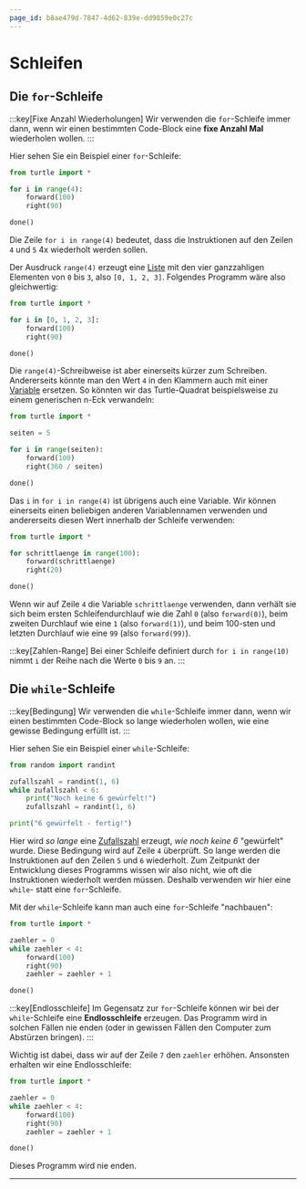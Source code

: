 ```yaml
---
page_id: b8ae479d-7847-4d62-839e-dd9859e0c27c
---
```


# Schleifen

## Die `for`-Schleife

:::key[Fixe Anzahl Wiederholungen] Wir verwenden die `for`-Schleife immer dann, wenn wir einen bestimmten Code-Block eine **fixe Anzahl Mal** wiederholen wollen. :::

Hier sehen Sie ein Beispiel einer `for`-Schleife:

```python showLineNumbers {3-5}
from turtle import *

for i in range(4):
    forward(100)
    right(90)

done()
```

Die Zeile `for i in range(4)` bedeutet, dass die Instruktionen auf den Zeilen `4` und `5` 4x wiederholt werden sollen.

Der Ausdruck `range(4)` erzeugt eine [Liste](Listen) mit den vier ganzzahligen Elementen von `0` bis `3`, also `[0, 1, 2, 3]`. Folgendes Programm wäre also gleichwertig:

```python showLineNumbers {3-5}
from turtle import *

for i in [0, 1, 2, 3]:
    forward(100)
    right(90)

done()
```

Die `range(4)`-Schreibweise ist aber einerseits kürzer zum Schreiben. Andererseits könnte man den Wert `4` in den Klammern auch mit einer [Variable](Variablen-und-Datentypen) ersetzen. So könnten wir das Turtle-Quadrat beispielsweise zu einem generischen n-Eck verwandeln:

```python showLineNumbers {3,5,7}
from turtle import *

seiten = 5

for i in range(seiten):
    forward(100)
    right(360 / seiten)

done()
```

Das `i` in `for i in range(4)` ist übrigens auch eine Variable. Wir können einerseits einen beliebigen anderen Variablennamen verwenden und andererseits diesen Wert innerhalb der Schleife verwenden:

```python showLineNumbers {3-4}
from turtle import *

for schrittlaenge in range(100):
    forward(schrittlaenge)
    right(20)

done()
```

Wenn wir auf Zeile `4` die Variable `schrittlaenge` verwenden, dann verhält sie sich beim ersten Schleifendurchlauf wie die Zahl `0` (also `forward(0)`), beim zweiten Durchlauf wie eine `1` (also `forward(1)`), und beim 100-sten und letzten Durchlauf wie eine `99` (also `forward(99)`).

:::key[Zahlen-Range] Bei einer Schleife definiert durch `for i in range(10)` nimmt `i` der Reihe nach die Werte `0` bis `9` an. :::

## Die `while`-Schleife

:::key[Bedingung] Wir verwenden die `while`-Schleife immer dann, wenn wir einen bestimmten Code-Block so lange wiederholen wollen, wie eine gewisse Bedingung erfüllt ist. :::

Hier sehen Sie ein Beispiel einer `while`-Schleife:

```python showLineNumbers {4}
from random import randint

zufallszahl = randint(1, 6)
while zufallszahl < 6:
    print("Noch keine 6 gewürfelt!")
    zufallszahl = randint(1, 6)

print("6 gewürfelt - fertig!")
```

Hier wird _so lange_ eine [Zufallszahl](Random) erzeugt, _wie noch keine 6_ "gewürfelt" wurde. Diese Bedingung wird auf Zeile `4` überprüft. So lange werden die Instruktionen auf den Zeilen `5` und `6` wiederholt. Zum Zeitpunkt der Entwicklung dieses Programms wissen wir also nicht, wie oft die Instruktionen wiederholt werden müssen. Deshalb verwenden wir hier eine `while`- statt eine `for`-Schleife.

Mit der `while`-Schleife kann man auch eine `for`-Schleife "nachbauen":

```python showLineNumbers {3-4,7}
from turtle import *

zaehler = 0
while zaehler < 4:
    forward(100)
    right(90)
    zaehler = zaehler + 1

done()
```

:::key[Endlosschleife] Im Gegensatz zur `for`-Schleife können wir bei der `while`-Schleife eine **Endlosschleife** erzeugen. Das Programm wird in solchen Fällen nie enden (oder in gewissen Fällen den Computer zum Abstürzen bringen). :::

Wichtig ist dabei, dass wir auf der Zeile `7` den `zaehler` erhöhen. Ansonsten erhalten wir eine Endlosschleife:

```python showLineNumbers
from turtle import *

zaehler = 0
while zaehler < 4:
    forward(100)
    right(90)
    zaehler = zaehler + 1

done()
```

Dieses Programm wird nie enden.

---
